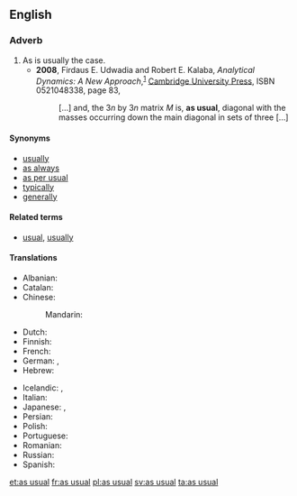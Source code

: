 ==English==

===Adverb===
{{head|en|adverb|head=[[as]] [[usual]]}}

# As is usually the case.
#* '''2008''', Firdaus E. Udwadia and Robert E. Kalaba, ''Analytical Dynamics: A New Approach'',<sup>[http://books.google.com/books?id=Z-QDk1AqCK0C]</sup> [[w:Cambridge University Press|Cambridge University Press]], ISBN 0521048338, page 83,
#*: […] and, the 3<var>n</var> by 3<var>n</var> matrix <var>M</var> is, '''as usual''', diagonal <!-- [sic] no comma here --> with the masses occurring down the main diagonal in sets of three […]

====Synonyms====
* [[usually]]
* [[as always]]
* [[as per usual]]
* [[typically]]
* [[generally]]

====Related terms====
* [[usual]], [[usually]]

====Translations====
{{trans-top|as is usually the case}}
* Albanian: {{t-|sq|si zakonisht}}
* Catalan: {{t-|ca|com de costum}}
* Chinese:
*: Mandarin: {{t|cmn|照常|tr=zhàocháng|sc=Hani}}
* Dutch: {{t-|nl|zoals gewoonlijk}}
* Finnish: {{t-|fi|kuten tavallista}}
* French: {{t+|fr|comme d'habitude}}
* German: {{t-|de|wie üblich}}, {{t-|de|wie gewöhnlich}}
* Hebrew: {{t-|he|כרגיל|tr=karagil}}
{{trans-mid}}
* Icelandic: {{t-|is|að venju}},  {{t+|is|eins og vant er}}
* Italian: {{t-|it|come al solito}}
* Japanese: {{t-|ja|いつものように|tr=itsumo no yō ni|sc=Jpan}}, {{t-|ja|平常通り|tr=へいじょうどおり, heijōdōri|sc=Jpan}}
* Persian: {{t-|fa|طبق معمول|tr=tebq-e ma'mul}}
* Polish: {{t-|pl|jak zwykle}}
* Portuguese: {{t-|pt|como de costume}}
* Romanian: {{t-|ro|ca de obicei}}
* Russian: {{t-|ru|как обычно|tr=kak obýčno|sc=Cyrl}}
* Spanish: {{t-|es|como de costumbre}}
{{trans-bottom}}

[[et:as usual]]
[[fr:as usual]]
[[pl:as usual]]
[[sv:as usual]]
[[ta:as usual]]